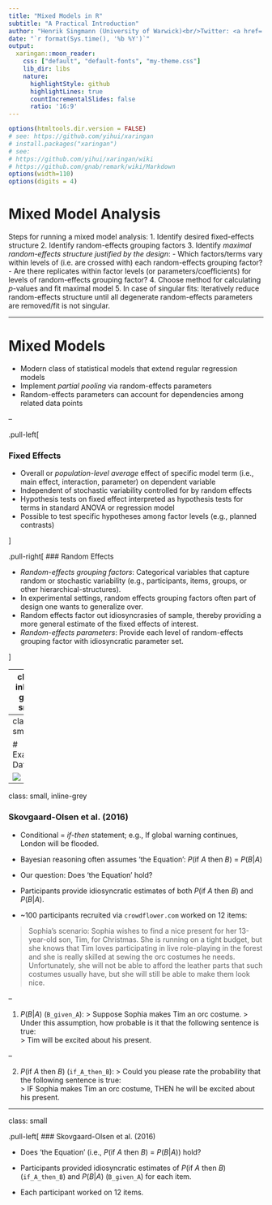 ```yaml
---
title: "Mixed Models in R"
subtitle: "A Practical Introduction"
author: "Henrik Singmann (University of Warwick)<br/>Twitter: <a href='https://twitter.com/HenrikSingmann'>@HenrikSingmann</a>"
date: "`r format(Sys.time(), '%b %Y')`"
output:
  xaringan::moon_reader:
    css: ["default", "default-fonts", "my-theme.css"]
    lib_dir: libs
    nature:
      highlightStyle: github
      highlightLines: true
      countIncrementalSlides: false
      ratio: '16:9'
---
```




```r
options(htmltools.dir.version = FALSE)
# see: https://github.com/yihui/xaringan
# install.packages("xaringan")
# see: 
# https://github.com/yihui/xaringan/wiki
# https://github.com/gnab/remark/wiki/Markdown
options(width=110)
options(digits = 4)
```

# Mixed Model Analysis

Steps for running a mixed model analysis:
1. Identify desired fixed-effects structure
2. Identify random-effects grouping factors
3. Identify *maximal random-effects structure justified by the design*:
    - Which factors/terms vary within levels of (i.e. are crossed with) each random-effects grouping factor? 
    - Are there replicates within factor levels (or parameters/coefficients) for levels of random-effects grouping factor?
4. Choose method for calculating *p*-values and fit maximal model
5. In case of singular fits: Iteratively reduce random-effects structure until all degenerate random-effects parameters are removed/fit is not singular.


---

# Mixed Models

- Modern class of statistical models that extend regular regression models
- Implement *partial pooling* via random-effects parameters
- Random-effects parameters can account for dependencies among related data points

--

.pull-left[

### Fixed Effects
- Overall  or *population-level average* effect of specific model term (i.e., main effect, interaction, parameter) on dependent variable
- Independent of stochastic variability controlled for by random effects
- Hypothesis tests on fixed effect interpreted as hypothesis tests for terms in standard ANOVA or regression model
- Possible to test specific hypotheses among factor levels (e.g., planned contrasts)

]

.pull-right[
### Random Effects

- *Random-effects grouping factors*: Categorical variables that capture random or stochastic variability (e.g., participants, items, groups, or other hierarchical-structures).
- In experimental settings, random effects grouping factors often part of design one wants to generalize over.
- Random effects factor out idiosyncrasies of sample, thereby providing a more general estimate of the fixed effects of interest.
- *Random-effects parameters*: Provide each level of random-effects grouping factor with idiosyncratic parameter set.

]

---
class: inline-grey, small

### Mixed Models Formulas with `lme4`/`afex` 

- Full mixed model is specified in one formula. For example: `dv ~ fixed + (random|id)`
- Random effects are inside parentheses with a `|`:
  - random-effects parameters left of `|`
  - random-effects grouping factor is right of `|`
- Fixed effects are usually outside parentheses

| Formula | Interpretation  |
| ------------------------|----------------------------------|
| <code>(1&#124;s)</code>               | random intercepts for `s` (i.e., by-`s` random intercepts) | 
| <code>(1&#124;s)+(1&#124;i)</code>   |  by-`s` and by-`i` (i.e., crossed) random intercepts |
| <code>(a&#124;s)</code> or <code>(1+a&#124;s)</code>               | by-`s` random intercepts and by-`s` random slopes for `a` plus their correlation|
| <code>(a*b&#124;s)</code>                 | by-`s` random intercepts and by-`s` random slopes for `a`, `b`, and the `a:b` interaction plus correlations among the by-`s` random effects parameters |
| <code>(0+a&#124;s)</code>  | by-`s` random slopes for `a` and no random intercept |
| <code>(a&#124;&#124;s)</code> | by-`s` random intercepts and by-`s` random slopes for `a`, but no correlation (expands to: <code>(0+a&#124;s) + (1&#124;s)</code>) |

*Note*: Suppressing correlation parameters via `||` works only for numerical variables in `lmer` and not for factors. In `afex::mixed` it works if  `expand_re = TRUE`.


---
class: small

# Example Data

![](cognition_cutout.png)


---
class: small, inline-grey

### Skovgaard-Olsen et al. (2016)

- Conditional = *if-then* statement; e.g., If global warning continues, London will be flooded.
- Bayesian reasoning often assumes 'the Equation': *P*(if *A* then *B*) = *P*(*B*|*A*)
- Our question: Does 'the Equation' hold? 
- Participants provide idiosyncratic estimates of both *P*(if *A* then *B*) and *P*(*B*|*A*).

- ~100 participants recruited via `crowdflower.com` worked on 12 items:

> Sophia's scenario: Sophia wishes to find a nice present for her 13-year-old son, Tim, for Christmas. She is running on a tight budget, but she knows that Tim loves participating in live role-playing in the forest and she is really skilled at sewing the orc costumes he needs. Unfortunately, she will not be able to afford the leather parts that such costumes usually have, but she will still be able to make them look nice.

--

(1) *P*(*B*|*A*) (`B_given_A`):
  > Suppose Sophia makes Tim an orc costume.
  > Under this assumption, how probable is it that the following sentence is true:   
  > Tim will be excited about his present.

--

(2) *P*(if *A* then *B*) (`if_A_then_B`):
  > Could you please rate the probability that the following sentence is true:   
  > IF Sophia makes Tim an orc costume, THEN he will be excited about his present.

---

class: small 

.pull-left[
### Skovgaard-Olsen et al. (2016)

- Does 'the Equation' (i.e., *P*(if *A* then *B*) = *P*(*B*|*A*)) hold? 

- Participants provided idiosyncratic estimates of *P*(if *A* then *B*) (`if_A_then_B`) and *P*(*B*|*A*) (`B_given_A`) for each item.
- Each participant worked on 12 items.


